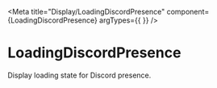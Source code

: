 
<Meta title="Display/LoadingDiscordPresence" component={LoadingDiscordPresence} argTypes={{ }} />

# LoadingDiscordPresence

Display loading state for Discord presence.

<Story name="Default">
  <div style={{ fontSize: '16px' }}>
    <LoadingDiscordPresence
      classes={DiscordPresenceClassesDefault}
      theme={{ primary: '#36393f', accent: '#2f3136', }}
    />
  </div>
</Story>

<Story name="Custom">
  <div style={{ fontSize: '16px' }}>
    <LoadingDiscordPresence
      classes={DiscordPresenceClassesDefault}
      theme={{ primary: '#2672c3', accent: '#001a30', }}
    />
  </div>
</Story>
